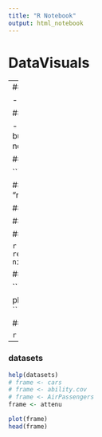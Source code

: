 ```yaml
---
title: "R Notebook"
output: html_notebook
---
```

# DataVisuals


--
## Index

- Tips
- Environment
- Examples



## TIPS
 
- RStudio Notebook Shortcuts
  - Insert new code: *Ctrl+Alt+I* OR "Insert" button
  - Execute code: *Ctrl+Shift+Enter* OR "Run" button
  - Preview notebook: *Ctrl+Shift+K* OR "Preview" button

## Environment

```r

## import
library(readr)
library(ggplot2)
library(datasets)

## install if import fails
# required_packages <- c("datasets", "ggplot2", "readr")
# install.packages(required_packages)
```



## Examples


### STOCK PRICES OHLC

#### Import Data

```r
library(readr)
nifty50 <- read_csv("~/Desktop/Projects/ZNevzz/DataVisuals/data/nifty50.csv")
nifty50
```

#### Initialize plot

```r
data <- nifty50[sample(nrow(nifty50), 3000),]

plot1 <- ggplot(data = data,
          mapping = aes(x = date, y = close))
plot1
```

## Plot points

        
```r
plot2 <- plot1 +
          geom_point()
plot2  
```


---


### datasets
```r
help(datasets)
# frame <- cars
# frame <- ability.cov
# frame <- AirPassengers
frame <- attenu
```


```r
plot(frame)
head(frame)
```
